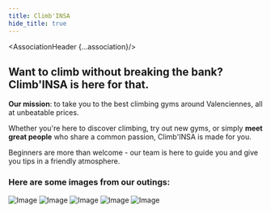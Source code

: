 ```yaml
---
title: Climb'INSA
hide_title: true
---
```





<AssociationHeader {...association}/>

## Want to climb without breaking the bank? Climb'INSA is here for that.

**Our mission**: to take you to the best climbing gyms around Valenciennes, all at unbeatable prices.

Whether you're here to discover climbing, try out new gyms, or simply **meet great people** who share a common passion, Climb'INSA is made for you.

Beginners are more than welcome - our team is here to guide you and give you tips in a friendly atmosphere.

### Here are some images from our outings:

![Image](/assos-clubs/climbinsa/banniere1-Climb-INSA.webp)
![Image](/assos-clubs/climbinsa/banniere2-Climb-INSA.webp)
![Image](/assos-clubs/climbinsa/banniere3-Climb-INSA.webp)
![Image](/assos-clubs/climbinsa/banniere4-Climb-INSA.webp)
![Image](/assos-clubs/climbinsa/banniere5-Climb-INSA.webp)
